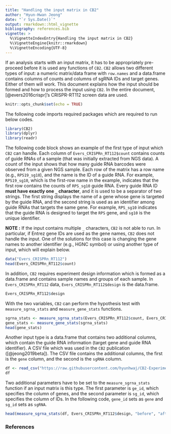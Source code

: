 ```yaml
---
title: "Handling the input matrix in CB2"
author: "Hyun-Hwan Jeong"
date: "`r Sys.Date()`"
output: rmarkdown::html_vignette
bibliography: references.bib
vignette: >
  %\VignetteIndexEntry{Handling the input matrix in CB2}
  %\VignetteEngine{knitr::rmarkdown}
  %\VignetteEncoding{UTF-8}
---
```


If an analysis starts with an input matrix, it has to be appropriately pre-proceed before it is used any functions of `CB2`. `CB2` allows two different types of input: a numeric matrix/data frame with `row.names` and a data.frame contains columns of counts and columns of sgRNA IDs and target genes. Either of them will work. This document explains how the input should be formed and how to process the input using `CB2`. In the entire document, [@evers2016crispr]'s CRISPR-RT112 screen data are used.  

```r
knitr::opts_chunk$set(echo = TRUE)
```

The following code imports required packages which are required to run below codes.

```r
library(CB2)
library(dplyr)
library(readr)
```

The following code block shows an example of the first type of input which `CB2` can handle. Each column of `Evers_CRISPRn_RT112$count` contains counts of guide RNAs of a sample (that was initially extracted from NGS data). A count of the input shows that how many guide RNA barcodes were observed from a given NGS sample. Each row of the matrix has a row name (e.g., `RPS19_sg10`), and the name is the ID of a guide RNA. For example, `RPS19_sg10`, which is the first-row name in the example, indicates that the first row contains the counts of `RPS_sg10` guide RNA. Every guide RNA ID **must have exactly one `_` character**, and it is used to be a separator of two strings. The first string displays the name of a gene whose gene is targeted by the guide RNA, and the second string is used as an identifier among guide RNAs that targets the same gene. For example, `RPS_sg10` indicates that the guide RNA is designed to target the `RPS` gene, and `sg10` is the unique identifier. 

**NOTE :** If the input contains multiple `_` characters, `CB2` is not able to run. In particular, if Entrez gene IDs are used as the gene names, `CB2`  does not handle the input. One of the solutions for this case is changing the gene names to another identifier (e.g., HGNC symbol) or using another type of input, which will explain below.

```r
data("Evers_CRISPRn_RT112")
head(Evers_CRISPRn_RT112$count)
```

In addition, `CB2` requires experiment design information which is formed as a data.frame and contains sample names and groups of each sample. In `Evers_CRISPRn_RT112` data, `Evers_CRISPRn_RT112$design` is the data.frame.

```r
Evers_CRISPRn_RT112$design
```

With the two variables, `CB2` can perform the hypothesis test with `measure_sgrna_stats` and `measure_gene_stats` functions.

```r
sgrna_stats <- measure_sgrna_stats(Evers_CRISPRn_RT112$count, Evers_CRISPRn_RT112$design, "before", "after")
gene_stats <- measure_gene_stats(sgrna_stats)
head(gene_stats)
```

Another input type is a data.frame that contains two additional columns, which contain the guide RNA information (target gene and guide RNA identifier). A CSV file which was used in the `CB2` publication ([@jeong2019beta]). The CSV file contains the additional columns, the first is the `gene` column, and the second is the `sgRNA` column.

```r
df <- read_csv("https://raw.githubusercontent.com/hyunhwaj/CB2-Experiments/master/01_gene-level-analysis/data/Evers/CRISPRn-RT112.csv")
df
```

Two additional parameters have to be set to the `measure_sgrna_stats` function if an input matrix is this type. The first parameter is `ge_id`, which specifies the column of genes, and the second parameter is `sg_id`, which specifies the column of IDs. In the following code, `gene_id` sets as `gene` and `sg_id` sets as `sgRNA`.

```r
head(measure_sgrna_stats(df, Evers_CRISPRn_RT112$design, "before", "after", ge_id = 'gene', sg_id = 'sgRNA'))
```

### References
